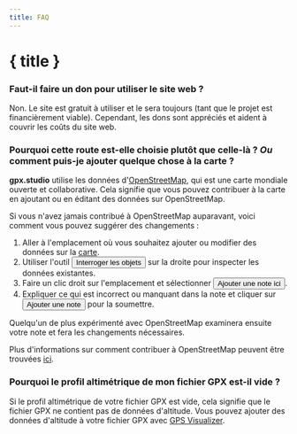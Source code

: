 ```yaml
---
title: FAQ
---
```


<script>
</script>

# { title }

### Faut-il faire un don pour utiliser le site web ?

Non.
Le site est gratuit à utiliser et le sera toujours (tant que le projet est financièrement viable).
Cependant, les dons sont appréciés et aident à couvrir les coûts du site web.

### Pourquoi cette route est-elle choisie plutôt que celle-là ? _Ou_ comment puis-je ajouter quelque chose à la carte ?

**gpx.studio** utilise les données d'<a href="https://www.openstreetmap.org/" target="_blank">OpenStreetMap</a>, qui est une carte mondiale ouverte et collaborative.
Cela signifie que vous pouvez contribuer à la carte en ajoutant ou en éditant des données sur OpenStreetMap.

Si vous n'avez jamais contribué à OpenStreetMap auparavant, voici comment vous pouvez suggérer des changements :

1. Aller à l'emplacement où vous souhaitez ajouter ou modifier des données sur la <a href="https://www.openstreetmap.org/" target="_blank">carte</a>.
2. Utiliser l'outil <button>Interroger les objets</button> sur la droite pour inspecter les données existantes.
3. Faire un clic droit sur l'emplacement et sélectionner <button>Ajouter une note ici</button>.
4. Expliquer ce qui est incorrect ou manquant dans la note et cliquer sur <button>Ajouter une note</button> pour la soumettre.

Quelqu'un de plus expérimenté avec OpenStreetMap examinera ensuite votre note et fera les changements nécessaires.

<DocsNote>

Plus d'informations sur comment contribuer à OpenStreetMap peuvent être trouvées <a href="https://wiki.openstreetmap.org/wiki/How_to_contribute" target="_blank">ici</a>.

</DocsNote>

### Pourquoi le profil altimétrique de mon fichier GPX est-il vide ?

Si le profil altimétrique de votre fichier GPX est vide, cela signifie que le fichier GPX ne contient pas de données d'altitude.
Vous pouvez ajouter des données d'altitude à votre fichier GPX avec <a href="https://www.gpsvisualizer.com/elevation" target="_blank">GPS Visualizer</a>.
